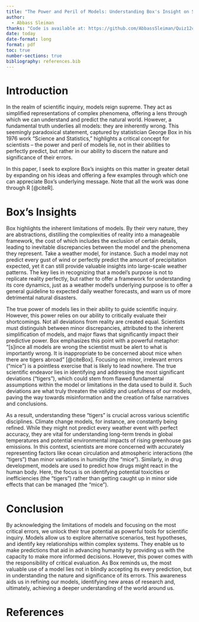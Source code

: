```yaml
---
title: "The Power and Peril of Models: Understanding Box's Insight on Scientific and Statistical Inquiry"
author: 
  - Abbass Sleiman
thanks: "Code is available at: https://github.com/AbbassSleiman/Quiz12c."
date: today
date-format: long
format: pdf
toc: true
number-sections: true
bibliography: references.bib
---
```


# Introduction

In the realm of scientific inquiry, models reign supreme. They act as simplified representations of complex phenomena, offering a lens through which we can understand and predict the natural world. However, a fundamental truth underlies all models: they are inherently wrong. This seemingly paradoxical statement, captured by statistician George Box in his 1976 work "Science and Statistics," highlights a critical concept for scientists – the power and peril of models lie, not in their abilities to perfectly predict, but rather in our ability to discern the nature and significance of their errors. 

In this paper, I seek to explore Box's insights on this matter in greater detail by expanding on his ideas and offering a few examples through which one can appreciate Box's underlying message. Note that all the work was done through R [@citeR].

# Box's Insights

Box highlights the inherent limitations of models. By their very nature, they are abstractions, distilling the complexities of reality into a manageable framework, the cost of which includes the exclusion of certain details, leading to inevitable discrepancies between the model and the phenomena they represent. Take a weather model, for instance. Such a model may not predict every gust of wind or perfectly predict the amount of precipitation expected, yet it can still provide valuable insights into large-scale weather patterns. The key lies in recognizing that a model's purpose is not to replicate reality perfectly, but rather to offer a framework for understanding its core dynamics, just as a weather model's underlying purpose is to offer a general guideline to expected daily weather forecasts, and warn us of more detrimental natural disasters.

The true power of models lies in their ability to guide scientific inquiry. However, this power relies on our ability to critically evaluate their shortcomings. Not all deviations from reality are created equal.  Scientists must distinguish between minor discrepancies, attributed to the inherent simplification of models, and major flaws that significantly impact their predictive power. Box emphasizes this point with a powerful metaphor: "[s]ince all models are wrong the scientist must be alert to what is importantly wrong. It is inappropriate to be concerned about mice when there are tigers abroad" [@citeBox]. Focusing on minor, irrelevant errors ("mice") is a pointless exercise that is likely to lead nowhere.  The true scientific endeavor lies in identifying and addressing the most significant deviations ("tigers"), which could stem from flawed fundamental assumptions within the model or limitations in the data used to build it. Such deviations are what truly threaten the validity and usefulness of our models, paving the way towards misinformation and the creation of false narratives and conclusions.

As a result, understanding these "tigers" is crucial across various scientific disciplines. Climate change models, for instance, are constantly being refined. While they might not predict every weather event with perfect accuracy, they are vital for understanding long-term trends in global temperatures and potential environmental impacts of rising greenhouse gas emissions.  In this context, scientists are more concerned with accurately representing factors like ocean circulation and atmospheric interactions (the "tigers") than minor variations in humidity (the "mice"). Similarly, in drug development, models are used to predict how drugs might react in the human body. Here, the focus is on identifying potential toxicities or inefficiencies (the "tigers") rather than getting caught up in minor side effects that can be managed (the "mice").

# Conclusion 

By acknowledging the limitations of models and focusing on the most critical errors, we unlock their true potential as powerful tools for scientific inquiry. Models allow us to explore alternative scenarios, test hypotheses, and identify key relationships within complex systems. They enable us to make predictions that aid in advancing humanity by providing us with the capacity to make more informed decisions. However, this power comes with the responsibility of critical evaluation. As Box reminds us, the most valuable use of a model lies not in blindly accepting its every prediction, but in understanding the nature and significance of its errors. This awareness aids us in refining our models, identifying new areas of research and, ultimately, achieving a deeper understanding of the world around us.


\newpage


# References


